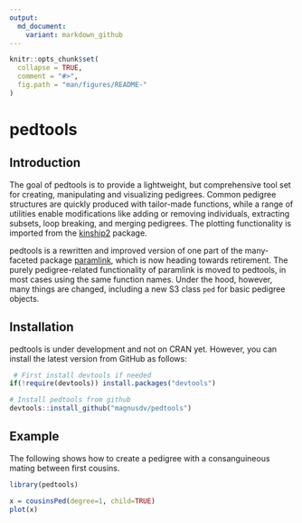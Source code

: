 ---
output:
  md_document:
    variant: markdown_github
---

<!-- README.md is generated from README.Rmd. Please edit that file -->

```{r, echo = FALSE}
knitr::opts_chunk$set(
  collapse = TRUE,
  comment = "#>",
  fig.path = "man/figures/README-"
)
```

# pedtools

## Introduction
The goal of pedtools is to provide a lightweight, but comprehensive tool set for creating, manipulating and visualizing pedigrees. Common pedigree structures are quickly produced with tailor-made functions, while a range of utilities enable modifications like adding or removing individuals, extracting subsets, loop breaking, and merging pedigrees. The plotting functionality is imported from the [kinship2](https://CRAN.R-project.org/package=kinship2) package.

pedtools is a rewritten and improved version of one part of the many-faceted package [paramlink](https://CRAN.R-project.org/package=paramlink), which is now heading towards retirement. The purely pedigree-related functionality of paramlink is moved to pedtools, in most cases using the same function names. Under the hood, however, many things are changed, including a new S3 class `ped` for basic pedigree objects. 

## Installation
pedtools is under development and not on CRAN yet. However, you can install the latest version from GitHub as follows: 
```{r, eval = FALSE}
 # First install devtools if needed
if(!require(devtools)) install.packages("devtools")

# Install pedtools from github
devtools::install_github("magnusdv/pedtools")
```

## Example
The following shows how to create a pedigree with a consanguineous mating between first cousins. 

```{r example, message = FALSE}
library(pedtools)

x = cousinsPed(degree=1, child=TRUE)
plot(x)
```
